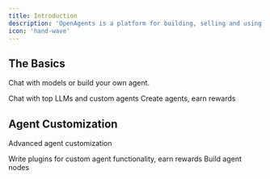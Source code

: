 ```yaml
---
title: Introduction
description: 'OpenAgents is a platform for building, selling and using AI agents.'
icon: 'hand-wave'
---
```


## The Basics

Chat with models or build your own agent.

<CardGroup cols={2}>
  <Card
    title="Chat"
    icon="messages"
    href="/chat"
  >
    Chat with top LLMs and custom agents
  </Card>
  <Card
    title="Build"
    icon="robot"
    href="/build-an-agent"
  >
    Create agents, earn rewards
  </Card>
</CardGroup>

## Agent Customization

Advanced agent customization

<CardGroup cols={2}>
  <Card
    title="Agent Plugins"
    icon="screwdriver-wrench"
    href="/plugins"
  >
    Write plugins for custom agent functionality, earn rewards
  </Card>
    <Card
    title="Agent Nodes: Python SDK"
    icon="code"
    href="/python-sdk"
  >
    Build agent nodes
  </Card>
</CardGroup>
